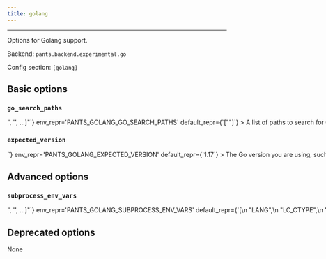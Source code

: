 ```yaml
---
title: golang
---
```



---

Options for Golang support.

Backend: <span className="color--primary">`pants.backend.experimental.go`</span>

Config section: <span className="color--primary">`[golang]`</span>

<span className={styles.options}>

## Basic options

### `go_search_paths`

<Option
  cli_repr={`--golang-go-search-paths="['<str>', '<str>', ...]"`}
  env_repr='PANTS_GOLANG_GO_SEARCH_PATHS'
  default_repr={`["<PATH>"]`}
>
A list of paths to search for Go.

Specify absolute paths to directories with the `go` binary, e.g. `/usr/bin`. Earlier entries will be searched first.

The special string &#x27;&lt;PATH&gt;&#x27; will expand to the contents of the PATH env var.
</Option>

### `expected_version`

<Option
  cli_repr={`--golang-expected-version=<str>`}
  env_repr='PANTS_GOLANG_EXPECTED_VERSION'
  default_repr={`1.17`}
>
The Go version you are using, such as `1.17`.

Pants will only use Go distributions from `--go-search-paths` that have the expected version, and it will error if none are found.

Do not include the patch version.
</Option>

## Advanced options

### `subprocess_env_vars`

<Option
  cli_repr={`--golang-subprocess-env-vars="['<str>', '<str>', ...]"`}
  env_repr='PANTS_GOLANG_SUBPROCESS_ENV_VARS'
  default_repr={`[\n  "LANG",\n  "LC_CTYPE",\n  "LC_ALL",\n  "PATH"\n]`}
>
Environment variables to set when invoking the `go` tool. Entries are either strings in the form `ENV_VAR=value` to set an explicit value; or just `ENV_VAR` to copy the value from Pants&#x27;s own environment.
</Option>

## Deprecated options

None

</span>